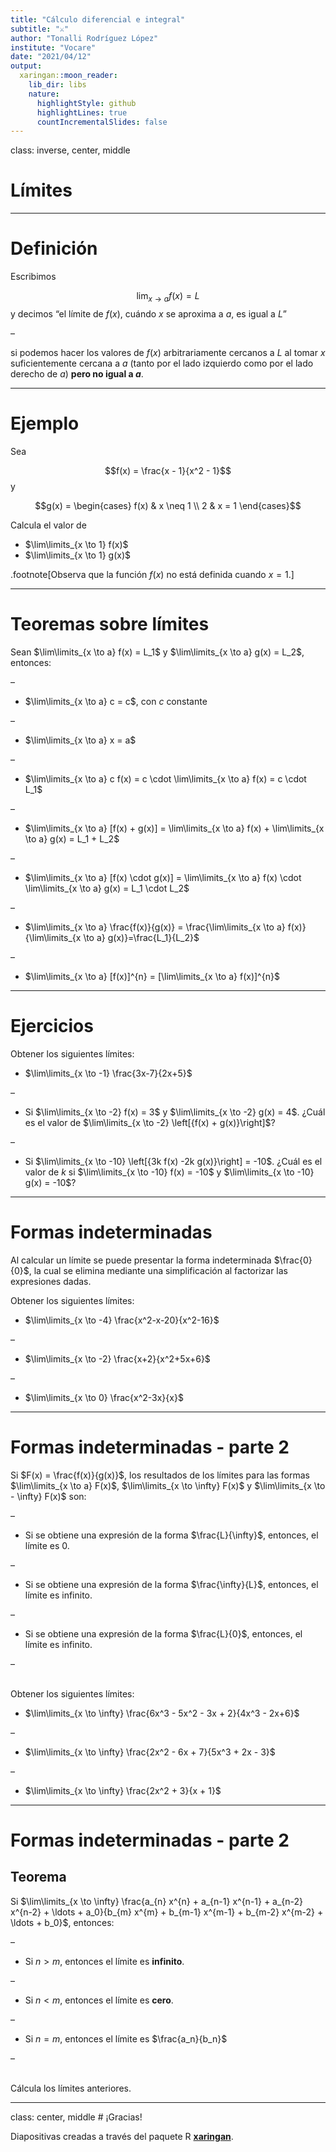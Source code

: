 ```yaml
---
title: "Cálculo diferencial e integral"
subtitle: "⚔"
author: "Tonalli Rodríguez López"
institute: "Vocare"
date: "2021/04/12"
output:
  xaringan::moon_reader:
    lib_dir: libs
    nature:
      highlightStyle: github
      highlightLines: true
      countIncrementalSlides: false
---
```

class: inverse, center, middle

# Límites

---

# Definición

Escribimos

$$\lim_{x \to a} f(x) = L$$
y decimos "el límite de $f(x)$, cuándo $x$ se aproxima a $a$, es igual a $L$"

--

si podemos hacer los valores de $f(x)$ arbitrariamente cercanos a $L$ al tomar $x$ suficientemente cercana a $a$ (tanto por el lado izquierdo como por el lado derecho de $a$) __pero no igual a $a$__.

---

# Ejemplo

Sea

$$f(x) = \frac{x - 1}{x^2 - 1}$$
y

$$g(x) = 
\begin{cases} 
  f(x) & x \neq 1 \\
  2    & x =    1 
\end{cases}$$

Calcula el valor de 

-  $\lim\limits_{x \to 1} f(x)$
-  $\lim\limits_{x \to 1} g(x)$

.footnote[Observa que la función $f(x)$ no está definida cuando $x = 1$.]

---

# Teoremas sobre límites

Sean $\lim\limits_{x \to a} f(x) = L_1$ y $\lim\limits_{x \to a} g(x) = L_2$, entonces:

--

- $\lim\limits_{x \to a} c = c$, con $c$ constante

--

- $\lim\limits_{x \to a} x = a$

--

- $\lim\limits_{x \to a} c f(x) = c \cdot \lim\limits_{x \to a} f(x) = c \cdot L_1$

--

- $\lim\limits_{x \to a} [f(x) + g(x)] = \lim\limits_{x \to a} f(x) + \lim\limits_{x \to a} g(x) = L_1 + L_2$

--

- $\lim\limits_{x \to a} [f(x) \cdot g(x)] = \lim\limits_{x \to a} f(x) \cdot \lim\limits_{x \to a} g(x) = L_1  \cdot L_2$

--

- $\lim\limits_{x \to a} \frac{f(x)}{g(x)} = \frac{\lim\limits_{x \to a} f(x)}{\lim\limits_{x \to a} g(x)}=\frac{L_1}{L_2}$

--

- $\lim\limits_{x \to a} [f(x)]^{n} = [\lim\limits_{x \to a} f(x)]^{n}$

---

# Ejercicios

Obtener los siguientes límites:

- $\lim\limits_{x \to -1} \frac{3x-7}{2x+5}$

--

- Si $\lim\limits_{x \to -2} f(x) = 3$ y $\lim\limits_{x \to -2} g(x) = 4$.
  ¿Cuál es el valor de $\lim\limits_{x \to -2} \left[{f(x) + g(x)}\right]$?

--

- Si $\lim\limits_{x \to -10} \left[{3k f(x) -2k g(x)}\right] = -10$.
  ¿Cuál es el valor de $k$ si $\lim\limits_{x \to -10} f(x) = -10$ y 
  $\lim\limits_{x \to -10} g(x) = -10$?

---

# Formas indeterminadas

Al calcular un límite se puede presentar la forma indeterminada $\frac{0}{0}$, la cual se 
elimina mediante una simplificación al factorizar las expresiones dadas.

Obtener los siguientes límites:

- $\lim\limits_{x \to -4} \frac{x^2-x-20}{x^2-16}$

--

- $\lim\limits_{x \to -2} \frac{x+2}{x^2+5x+6}$

--

- $\lim\limits_{x \to 0} \frac{x^2-3x}{x}$

---

# Formas indeterminadas - parte 2

Si $F(x) = \frac{f(x)}{g(x)}$, los resultados de los límites para las formas $\lim\limits_{x \to a} F(x)$, $\lim\limits_{x \to \infty} F(x)$ y $\lim\limits_{x \to - \infty} F(x)$ son:

--

- Si se obtiene una expresión de la forma $\frac{L}{\infty}$, entonces, el límite es 0.

--

- Si se obtiene una expresión de la forma $\frac{\infty}{L}$, entonces, el límite es infinito.

--

- Si se obtiene una expresión de la forma $\frac{L}{0}$, entonces, el límite es infinito.

--

<br>
Obtener los siguientes límites:

- $\lim\limits_{x \to \infty} \frac{6x^3 - 5x^2 - 3x + 2}{4x^3 - 2x+6}$

--

- $\lim\limits_{x \to \infty} \frac{2x^2 - 6x + 7}{5x^3 + 2x - 3}$

--

- $\lim\limits_{x \to \infty} \frac{2x^2 + 3}{x + 1}$

---

# Formas indeterminadas - parte 2
## Teorema

Si $\lim\limits_{x \to \infty} \frac{a_{n} x^{n} + a_{n-1} x^{n-1} + a_{n-2} x^{n-2} + \ldots + a_0}{b_{m} x^{m} + b_{m-1} x^{m-1} + b_{m-2} x^{m-2} + \ldots + b_0}$, entonces:

--

- Si $n > m$, entonces el límite es **infinito**.

--

- Si $n < m$, entonces el límite es **cero**.

--

- Si $n = m$, entonces el límite es $\frac{a_n}{b_n}$

--

<br>
Cálcula los límites anteriores.

---
class: center, middle
# ¡Gracias!

Diapositivas creadas a través del paquete R [**xaringan**](https://github.com/yihui/xaringan).
